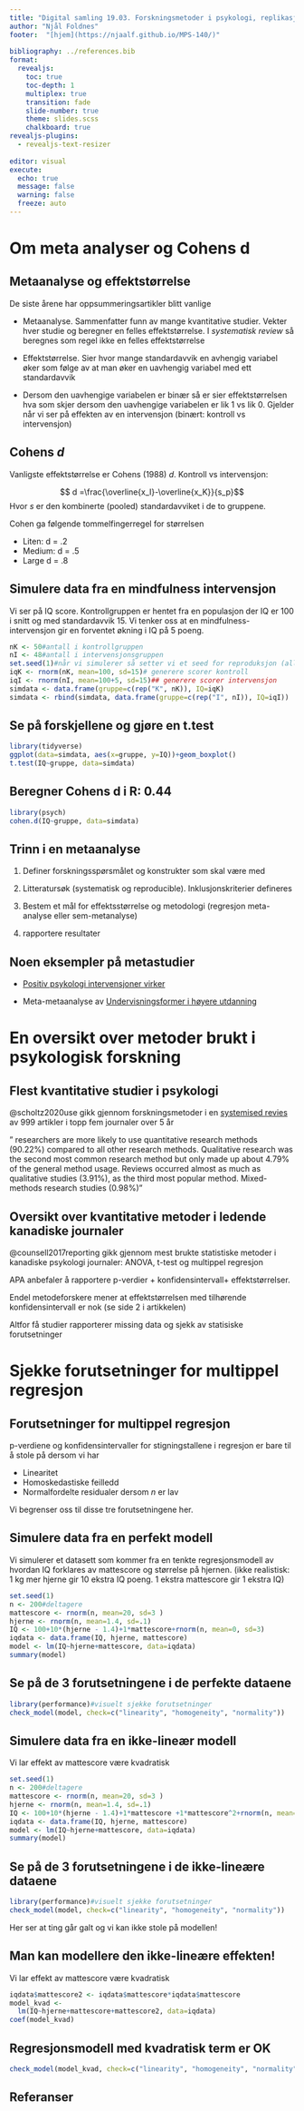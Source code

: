 ```yaml
---
title: "Digital samling 19.03. Forskningsmetoder i psykologi, replikasjonskrisen og å sjekke antagelser for regresjon"
author: "Njål Foldnes"
footer:  "[hjem](https://njaalf.github.io/MPS-140/)"
   
bibliography: ../references.bib 
format: 
  revealjs: 
    toc: true
    toc-depth: 1
    multiplex: true
    transition: fade
    slide-number: true
    theme: slides.scss
    chalkboard: true
revealjs-plugins:
  - revealjs-text-resizer
    
editor: visual
execute:
  echo: true
  message: false
  warning: false
  freeze: auto 
---
```


# Om meta analyser og Cohens d

## Metaanalyse og effektstørrelse

De siste årene har oppsummeringsartikler blitt vanlige

-   Metaanalyse. Sammenfatter funn av mange kvantitative studier. Vekter hver studie og beregner en felles effektstørrelse. I *systematisk review* så beregnes som regel ikke en felles effektstørrelse

-   Effektstørrelse. Sier hvor mange standardavvik en avhengig variabel øker som følge av at man øker en uavhengig variabel med ett standardavvik

-   Dersom den uavhengige variabelen er binær så er sier effektstørrelsen hva som skjer dersom den uavhengige variabelen er lik 1 vs lik 0. Gjelder når vi ser på effekten av en intervensjon (binært: kontroll vs intervensjon)

## Cohens $d$

Vanligste effektstørrelse er Cohens (1988) $d$. Kontroll vs intervensjon:

$$ d =\frac{\overline{x_I}-\overline{x_K}}{s_p}$$ Hvor $s$ er den kombinerte (pooled) standardavviket i de to gruppene.

Cohen ga følgende tommelfingerregel for størrelsen

-   Liten: d = .2
-   Medium: d = .5
-   Large d = .8

## Simulere data fra en mindfulness intervensjon

Vi ser på IQ score. Kontrollgruppen er hentet fra en populasjon der IQ er 100 i snitt og med standardavvik 15. Vi tenker oss at en mindfulness-intervensjon gir en forventet økning i IQ på 5 poeng.

```r
nK <- 50#antall i kontrollgruppen
nI <- 48#antall i intervensjonsgruppen
set.seed(1)#når vi simulerer så setter vi et seed for reproduksjon (alle får likt)
iqK <- rnorm(nK, mean=100, sd=15)# generere scorer kontroll
iqI <- rnorm(nI, mean=100+5, sd=15)## generere scorer intervensjon
simdata <- data.frame(gruppe=c(rep("K", nK)), IQ=iqK)
simdata <- rbind(simdata, data.frame(gruppe=c(rep("I", nI)), IQ=iqI))
```

## Se på forskjellene og gjøre en t.test

```r
library(tidyverse)
ggplot(data=simdata, aes(x=gruppe, y=IQ))+geom_boxplot()
t.test(IQ~gruppe, data=simdata)
```

## Beregner Cohens d i R: 0.44

```r
library(psych)
cohen.d(IQ~gruppe, data=simdata)
```

## Trinn i en metaanalyse

1.  Definer forskningsspørsmålet og konstrukter som skal være med

2.  Litteratursøk (systematisk og reproducible). Inklusjonskriterier defineres

3.  Bestem et mål for effektsstørrelse og metodologi (regresjon meta-analyse eller sem-metanalyse)

4.  rapportere resultater

## Noen eksempler på metastudier

-   [Positiv psykologi intervensjoner virker](https://www.tandfonline.com/doi/full/10.1080/17439760.2020.1818807?casa_token=sJnu401WLu0AAAAA%3A2e9d636k9cz9fzoLXrzNQLHDWkJRx-50zYARQyLF_A_vOdBMt1tCwVKuUIjrKw9-fcMMdeZnFlRJ)

-   Meta-metaanalyse av [Undervisningsformer i høyere utdanning](https://psycnet.apa.org/record/2017-12895-001)

# En oversikt over metoder brukt i psykologisk forskning

## Flest kvantitative studier i psykologi

@scholtz2020use gikk gjennom forskningsmetoder i en [systemised revies](https://www.frontiersin.org/articles/10.3389/frma.2020.00001/full) av 999 artikler i topp fem journaler over 5 år

" researchers are more likely to use quantitative research methods (90.22%) compared to all other research methods. Qualitative research was the second most common research method but only made up about 4.79% of the general method usage. Reviews occurred almost as much as qualitative studies (3.91%), as the third most popular method. Mixed-methods research studies (0.98%)"

## Oversikt over kvantitative metoder i ledende kanadiske journaler

@counsell2017reporting gikk gjennom mest brukte statistiske metoder i kanadiske psykologi journaler: ANOVA, t-test og multippel regresjon

APA anbefaler å rapportere p-verdier + konfidensintervall+ effektstørrelser.

Endel metodeforskere mener at effektstørrelsen med tilhørende konfidensintervall er nok (se side 2 i artikkelen)

Altfor få studier rapporterer missing data og sjekk av statisiske forutsetninger

# Sjekke forutsetninger for multippel regresjon

## Forutsetninger for multippel regresjon

p-verdiene og konfidensintervaller for stigningstallene i regresjon er bare til å stole på dersom vi har

-   Linearitet
-   Homoskedastiske feilledd
-   Normalfordelte residualer dersom $n$ er lav

Vi begrenser oss til disse tre forutsetningene her.

## Simulere data fra en perfekt modell

Vi simulerer et datasett som kommer fra en tenkte regresjonsmodell av hvordan IQ forklares av mattescore og størrelse på hjernen. (ikke realistisk: 1 kg mer hjerne gir 10 ekstra IQ poeng. 1 ekstra mattescore gir 1 ekstra IQ)

```r
set.seed(1)
n <- 200#deltagere
mattescore <- rnorm(n, mean=20, sd=3 )
hjerne <- rnorm(n, mean=1.4, sd=.1)
IQ <- 100+10*(hjerne - 1.4)+1*mattescore+rnorm(n, mean=0, sd=3)
iqdata <- data.frame(IQ, hjerne, mattescore)
model <- lm(IQ~hjerne+mattescore, data=iqdata)
summary(model)
```

## Se på de 3 forutsetningene i de perfekte dataene

```r
library(performance)#visuelt sjekke forutsetninger
check_model(model, check=c("linearity", "homogeneity", "normality"))
```

## Simulere data fra en ikke-lineær modell

Vi lar effekt av mattescore være kvadratisk

```r
set.seed(1)
n <- 200#deltagere
mattescore <- rnorm(n, mean=20, sd=3 )
hjerne <- rnorm(n, mean=1.4, sd=.1)
IQ <- 100+10*(hjerne - 1.4)+1*mattescore +1*mattescore^2+rnorm(n, mean=0, sd=3)
iqdata <- data.frame(IQ, hjerne, mattescore)
model <- lm(IQ~hjerne+mattescore, data=iqdata)
summary(model)
```

## Se på de 3 forutsetningene i de ikke-lineære dataene

```r
library(performance)#visuelt sjekke forutsetninger
check_model(model, check=c("linearity", "homogeneity", "normality"))
```

Her ser at ting går galt og vi kan ikke stole på modellen!

## Man kan modellere den ikke-lineære effekten!

Vi lar effekt av mattescore være kvadratisk

```r
iqdata$mattescore2 <- iqdata$mattescore*iqdata$mattescore
model_kvad <-
  lm(IQ~hjerne+mattescore+mattescore2, data=iqdata)
coef(model_kvad)
```

## Regresjonsmodell med kvadratisk term er OK

```r
check_model(model_kvad, check=c("linearity", "homogeneity", "normality"))
```

## Referanser

::: {#refs}
:::
